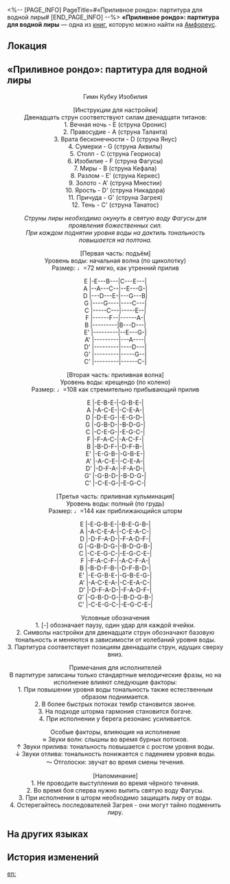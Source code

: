 <%-- [PAGE_INFO]
PageTitle=#«Приливное рондо»: партитура для водной лиры#
[END_PAGE_INFO] --%>
{{Дополнить}}
{{Книга Инфобокс
|id           = 447
|partIds      = 190749
|Название     = 
|Изображение  = Предмет Книга Амфореус 4.png
|Мир          = Амфореус
|Томов        = 1
|Автор        = <!--нужно добавить-->
|Описание     = Ноты «Приливного рондо», знаменитого среди последователей Фагусы произведения, в переложении для водной лиры.
|Том1         = {{tx}}
|Источник1    = {{tx|Отсутствует источник}}
|Персонажи    = 
|Фракции      = 
}}
'''«Приливное рондо»: партитура для водной лиры''' — одна из [[Книги|книг]], которую можно найти на [[Амфореус]].

==Локация==
{{Отметка карты|<!--название карты-->|<!--id отметки-->}}

==«Приливное рондо»: партитура для водной лиры==
<div align="center">Гимн Кубку Изобилия

[Инструкции для настройки]<br />
Двенадцать струн соответствуют силам двенадцати титанов:<br />
1. Вечная ночь - E (струна Оронис)<br />
2. Правосудие - A (струна Таланта)<br />
3. Врата бесконечности - D (струна Янус)<br />
4. Сумерки - G (струна Аквилы)<br />
5. Столп - C (струна Геориоса)<br />
6. Изобилие - F (струна Фагусы)<br />
7. Миры - B (струна Кефала)<br />
8. Разлом - E' (струна Керкес)<br />
9. Золото - A' (струна Мнестии)<br />
10. Ярость - D' (струна Никадора)<br />
11. Причуда - G' (струна Загрея)<br />
12. Тень - C' (струна Танатос)

''Струны лиры необходимо окунуть в святую воду Фагусы для проявления божественных сил.''<br />
''При каждом поднятии уровня воды на дактиль тональность повышается на полтона.''

[Первая часть: подъём]<br />
Уровень воды: начальная волна (по щиколотку)<br />
Размер: ♩=72 мягко, как утренний прилив

E  &vert;-E---B---&vert;C---E---&vert;<br />
A  &vert;--A---C--&vert;--E---G-&vert;<br />
D  &vert;---D---E-&vert;---G---B&vert;<br />
G  &vert;----G----&vert;----C---&vert;<br />
C  &vert;-----C---&vert;-----E--&vert;<br />
F  &vert;------F--&vert;------A-&vert;<br />
B  &vert;---------&vert;B---D---&vert;<br />
E' &vert;---------&vert;--E---G-&vert;<br />
A' &vert;---------&vert;---A----&vert;<br />
D' &vert;---------&vert;----D---&vert;<br />
G' &vert;---------&vert;-----G--&vert;<br />
C' &vert;---------&vert;------C-&vert;

[Вторая часть: приливная волна]<br />
Уровень воды: крещендо (по колено)<br />
Размер: ♩=108 как стремительно прибывающий прилив

E  &vert;-E-B-E-&vert;-G-B-E-&vert;<br />
A  &vert;-A-C-E-&vert;-C-E-A-&vert;<br />
D  &vert;-D-E-G-&vert;-E-G-D-&vert;<br />
G  &vert;-G-B-D-&vert;-B-D-G-&vert;<br />
C  &vert;-C-E-G-&vert;-E-G-C-&vert;<br />
F  &vert;-F-A-C-&vert;-A-C-F-&vert;<br />
B  &vert;-B-D-F-&vert;-D-F-B-&vert;<br />
E' &vert;-E-G-B-&vert;-G-B-E-&vert;<br />
A' &vert;-A-C-E-&vert;-C-E-A-&vert;<br />
D' &vert;-D-F-A-&vert;-F-A-D-&vert;<br />
G' &vert;-G-B-D-&vert;-B-D-G-&vert;<br />
C' &vert;-C-E-G-&vert;-E-G-C-&vert;

[Третья часть: приливная кульминация]<br />
Уровень воды: полный (по грудь)<br />
Размер: ♩=144 как приближающийся шторм

E  &vert;-E-G-B-E-&vert;-B-E-G-B-&vert;<br />
A  &vert;-A-C-E-A-&vert;-C-E-A-C-&vert;<br />
D  &vert;-D-F-A-D-&vert;-F-A-D-F-&vert;<br />
G  &vert;-G-B-D-G-&vert;-B-D-G-B-&vert;<br />
C  &vert;-C-E-G-C-&vert;-E-G-C-E-&vert;<br />
F  &vert;-F-A-C-F-&vert;-A-C-F-A-&vert;<br />
B  &vert;-B-D-F-B-&vert;-D-F-B-D-&vert;<br />
E' &vert;-E-G-B-E-&vert;-G-B-E-G-&vert;<br />
A' &vert;-A-C-E-A-&vert;-C-E-A-C-&vert;<br />
D' &vert;-D-F-A-D-&vert;-F-A-D-F-&vert;<br />
G' &vert;-G-B-D-G-&vert;-B-D-G-B-&vert;<br />
C' &vert;-C-E-G-C-&vert;-E-G-C-E-&vert;

Условные обозначения<br />
1. [-] обозначает паузу, один удар для каждой ячейки.<br />
2. Символы настройки для двенадцати струн обозначают базовую тональность и меняются в зависимости от колебаний уровня воды.<br />
3. Партитура соответствует позициям двенадцати струн, идущих сверху вниз.

Примечания для исполнителей<br />
В партитуре записаны только стандартные мелодические фразы, но на исполнение влияют следующие факторы:<br />   1. При повышении уровня воды тональность также естественным образом поднимается.<br />   2. В более быстрых потоках тембр становится звонче.<br />    3. На подходе шторма гармония становится богаче.<br />   4. При исполнении у берега резонанс усиливается.

Особые факторы, влияющие на исполнение<br />   ≈ Звуки волн: слышны во время бурных потоков.<br />   ↑ Звуки прилива: тональность повышается с ростом уровня воды.<br />   ↓ Звуки отлива: тональность понижается с падением уровня воды.<br />  ～ Отголоски: звучат во время смены течения.

[Напоминание]<br />
1. Не проводите выступления во время чёрного течения.<br />
2. Во время боя сперва нужно выпить святую воду Фагусы.<br />
3. При исполнении в шторм необходимо защищать лиру от воды.<br />
4. Остерегайтесь последователей Загрея - они могут тайно подменить лиру.</div>

==На других языках==
{{На других языках
|en   = ''Tidal Ronde'' Water Lyre Musical Notation
|zhs  = 《潮汐轮舞》水漫琴简谱
|zht  = 《潮汐輪舞》水漫琴簡譜
|ja   = 『潮汐のロンド』水溢琴の楽譜
|ko   = ≪조수의 춤≫ 물의 오르간 악보
|es   = Notación musical de la lira de agua «Baile de la marea»
|fr   = Partition de ''La Ronde des marées'' pour aqualyre
|ru   = «Приливное рондо»: партитура для водной лиры
|th   = บทเพลงเครื่องสายวารี "ระบำแห่งวังวนกระแสธารา"
|vi   = Ký Âm Bằng Số Đàn Lyre Nước Bài "Vũ Điệu Thủy Triều"
|de   = Partitur „Gezeitenreigen“ für die Wasserleier
|id   = Partitur Lira Air "Tarian Siklus Ombak"
|pt   = Notação Musical de Lira Aquática "Maré Circular"
}}

==История изменений==
{{История изменений|3.5}}

[[en:]]